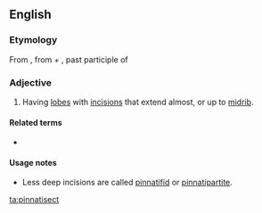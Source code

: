 ==English==

===Etymology===
From {{etyl|NL.|en}} {{m|la|pinnatisectus}}, from {{etyl|la|en}} {{m|la|pinnatus||feathered}} + {{m|la|sectum}}, past participle of {{m|la|seco||to cut}}

===Adjective===
{{en-adj|-}}

# {{label|en|botany|of leaves}} Having [[lobe]]s with [[incision]]s that extend almost, or up to [[midrib]].

====Related terms====
* {{l|en|pinnate}}

====Usage notes====
* Less deep incisions are called [[pinnatifid]] or [[pinnatipartite]].

[[ta:pinnatisect]]